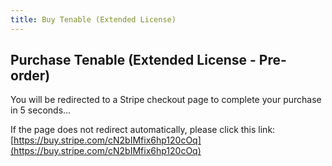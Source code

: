 ```yaml
---
title: Buy Tenable (Extended License)
---
```



<Head>
  <meta httpEquiv="refresh" content="5; url='https://buy.stripe.com/cN2bIMfix6hp120cOq'" />
</Head>

## Purchase Tenable (Extended License - Pre-order)

You will be redirected to a Stripe checkout page to complete your purchase in 5 seconds…

If the page does not redirect automatically, please click this link: [https://buy.stripe.com/cN2bIMfix6hp120cOq](https://buy.stripe.com/cN2bIMfix6hp120cOq)
